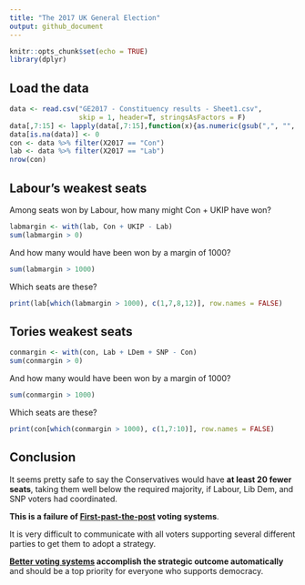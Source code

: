 ```yaml
---
title: "The 2017 UK General Election"
output: github_document
---
```


```r
knitr::opts_chunk$set(echo = TRUE)
library(dplyr)
```

## Load the data

```r
data <- read.csv("GE2017 - Constituency results - Sheet1.csv",
                 skip = 1, header=T, stringsAsFactors = F)
data[,7:15] <- lapply(data[,7:15],function(x){as.numeric(gsub(",", "", x))})
data[is.na(data)] <- 0
con <- data %>% filter(X2017 == "Con")
lab <- data %>% filter(X2017 == "Lab")
nrow(con)
```

## Labour's weakest seats

Among seats won by Labour, how many might Con + UKIP have won?

```r
labmargin <- with(lab, Con + UKIP - Lab)
sum(labmargin > 0)
```

And how many would have been won by a margin of 1000?

```r
sum(labmargin > 1000)
```

Which seats are these?

```r
print(lab[which(labmargin > 1000), c(1,7,8,12)], row.names = FALSE)
```

## Tories weakest seats

```r
conmargin <- with(con, Lab + LDem + SNP - Con)
sum(conmargin > 0)
```

And how many would have been won by a margin of 1000?

```r
sum(conmargin > 1000)
```

Which seats are these?

```r
print(con[which(conmargin > 1000), c(1,7:10)], row.names = FALSE)
```

## Conclusion

It seems pretty safe to say the Conservatives would have **at least 20 fewer seats**, taking them well below the required majority, if Labour, Lib Dem, and SNP voters had coordinated.

**This is a failure of [First-past-the-post](https://en.wikipedia.org/wiki/First-past-the-post_voting) voting systems**.

It is very difficult to communicate with all voters supporting several different parties to get them to adopt a strategy.

**[Better voting systems](https://en.wikipedia.org/wiki/Instant-runoff_voting) accomplish the strategic outcome automatically** and should be a top priority for everyone who supports democracy.